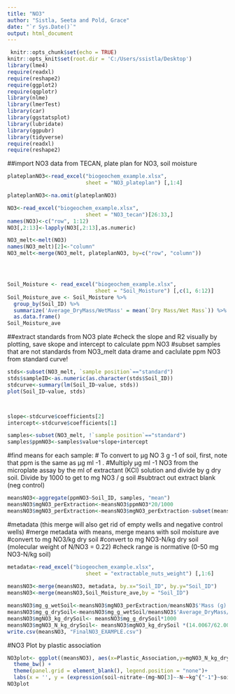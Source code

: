 ---
title: "NO3"
author: "Sistla, Seeta and Pold, Grace"
date: "`r Sys.Date()`"
output: html_document
---

```{r setup, include=FALSE}
 knitr::opts_chunk$set(echo = TRUE)
knitr::opts_knit$set(root.dir = 'C:/Users/ssistla/Desktop')
library(lme4)
require(readxl)
require(reshape2)
require(ggplot2)
require(qqplotr)
library(nlme)
library(lmerTest)
library(car)
library(ggstatsplot)
library(lubridate)
library(ggpubr)
library(tidyverse)
require(readxl)
require(reshape2)
```



##import NO3 data from TECAN, plate plan for NO3, soil moisture
```{r }

plateplanNO3<-read_excel("biogeochem_example.xlsx", 
                         sheet = "NO3_plateplan") [,1:4]

plateplanNO3<-na.omit(plateplanNO3)

NO3<-read_excel("biogeochem_example.xlsx", 
                         sheet = "NO3_tecan")[26:33,]
names(NO3)<-c("row", 1:12)
NO3[,2:13]<-lapply(NO3[,2:13],as.numeric)

NO3_melt<-melt(NO3)
names(NO3_melt)[2]<-"column"
NO3_melt<-merge(NO3_melt, plateplanNO3, by=c("row", "column"))




Soil_Moisture <- read_excel("biogeochem_example.xlsx", 
                            sheet = "Soil_Moisture") [,c(1, 6:12)]
Soil_Moisture_ave <- Soil_Moisture %>%                                     
  group_by(Soil_ID) %>%
  summarize('Average_DryMass/WetMass' = mean(`Dry Mass/Wet Mass`)) %>% 
  as.data.frame()
Soil_Moisture_ave
```

##extract standards from NO3 plate
#check the slope and R2 visually by plotting, save skope and intercept to calculate ppm NO3
#subset samples that are not standards from NO3_melt data drame and caclulate ppm NO3 from standard curve!


```{r}
 
stds<-subset(NO3_melt, `sample position`=="standard")
stds$sampleID<-as.numeric(as.character(stds$Soil_ID))
stdcurve<-summary(lm(Soil_ID~value, stds))
plot(Soil_ID~value, stds)



slope<-stdcurve$coefficients[2]
intercept<-stdcurve$coefficients[1]

samples<-subset(NO3_melt, !`sample position`=="standard")
samples$ppmNO3<-samples$value*slope+intercept
```

#find means for each sample:
# To convert to µg NO 3 g -1 of soil, first, note that ppm is the same as µg ml -1 . 
#Multiply µg ml -1 NO3 from the microplate assay by the ml of extractant (KCl) solution and divide by g dry soil. Divide by 1000 to get to mg NO3 / g soil
#subtract out extract blank (neg control)
```{r}

meansNO3<-aggregate(ppmNO3~Soil_ID, samples, "mean")
meansNO3$mgNO3_perExtraction<-meansNO3$ppmNO3*20/1000
meansNO3$mgNO3_perExtraction<-meansNO3$mgNO3_perExtraction-subset(meansNO3, Soil_ID=="NEG")$mgNO3_perExtraction
```


#metadata (this merge will also get rid of empty wells and negative control wells)
#merge metadata with means, merge means with soil moisture ave
#convert to mg NO3/kg dry soil
#convert to mg NO3-N/kg dry soil (molecular weight of N/NO3 = 0.22)
#check range is normative (0-50 mg NO3-N/kg soil)

```{r}
metadata<-read_excel("biogeochem_example.xlsx", 
                         sheet = "extractable_nuts_weight") [,1:6]
 
meansNO3<-merge(meansNO3, metadata, by.x="Soil_ID", by.y="Soil_ID")
meansNO3<-merge(meansNO3,Soil_Moisture_ave,by = "Soil_ID")

meansNO3$mg_g_wetSoil<-meansNO3$mgNO3_perExtraction/meansNO3$'Mass (g)'
meansNO3$mg_g_drySoil<-meansNO3$mg_g_wetSoil/meansNO3$'Average_DryMass/WetMass'
meansNO3$mgNO3_kg_drySoil<- meansNO3$mg_g_drySoil*1000
meansNO3$mgNO3_N_kg_drySoil<- meansNO3$mgNO3_kg_drySoil *(14.0067/62.0037)
write.csv(meansNO3, "FinalNO3_EXAMPLE.csv")
```


#NO3 Plot by plastic association


```{r} 
NO3plot<- ggplot((meansNO3), aes(x=Plastic_Association,y=mgNO3_N_kg_drySoil))+ geom_boxplot()+
  theme_bw() + 
  theme(panel.grid = element_blank(), legend.position = "none")+
  labs(x = '', y = (expression(soil~nitrate~(mg~NO[3]~-N~~kg^{"-1"}~soil))))
NO3plot
```
 
 